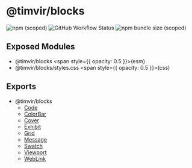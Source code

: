 
# @timvir/blocks

![npm (scoped)](https://img.shields.io/npm/v/@timvir/blocks?style=for-the-badge)
![GitHub Workflow Status](https://img.shields.io/github/workflow/status/timvir/timvir/Validate?style=for-the-badge)
![npm bundle size (scoped)](https://img.shields.io/bundlephobia/minzip/@timvir/blocks?style=for-the-badge)

## Exposed Modules

- @timvir/blocks <span style={{ opacity: 0.5 }}>(esm)</span>
- @timvir/blocks/styles.css <span style={{ opacity: 0.5 }}>(css)</span>

## Exports

- @timvir/blocks
  - [Code](/docs/components/Code)
  - [ColorBar](/docs/components/ColorBar)
  - [Cover](/docs/components/Cover)
  - [Exhibit](/docs/components/Exhibit)
  - [Grid](/docs/components/Grid)
  - [Message](/docs/components/Message)
  - [Swatch](/docs/components/Swatch)
  - [Viewport](/docs/components/Viewport)
  - [WebLink](/docs/components/WebLink)
